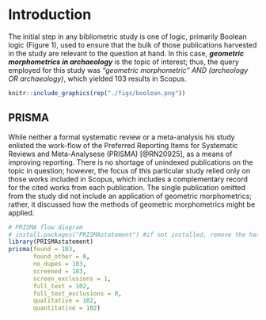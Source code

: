 # Introduction

The initial step in any bibliometric study is one of logic, primarily Boolean logic (Figure 1), used to ensure that the bulk of those publications harvested in the study are relevant to the question at hand. In this case, ***geometric morphometrics in archaeology*** is the topic of interest; thus, the query employed for this study was _"geometric morphometric" AND (archeology OR archaeology)_, which yielded 103 results in Scopus.

```r
knitr::include_graphics(rep("./figs/boolean.png"))
```

## PRISMA

While neither a formal systematic review or a meta-analysis his study enlisted the work-flow of the Preferred Reporting Items for Systematic Reviews and Meta-Analysese (PRISMA) [@RN20925], as a means of improving reporting. There is no shortage of unindexed publications on the topic in question; however, the focus of this particular study relied only on those works included in Scopus, which includes a complementary record for the cited works from each publication. The single publication omitted from the study did not include an application of geometric morphometrics; rather, it discussed how the methods of geometric morphometrics might be applied.

```r
# PRISMA flow diagram
# install.packages("PRISMAstatement") #if not installed, remove the hash at the beginning of this line
library(PRISMAstatement)
prisma(found = 103,
       found_other = 0,
       no_dupes = 103, 
       screened = 103, 
       screen_exclusions = 1, 
       full_text = 102,
       full_text_exclusions = 0, 
       qualitative = 102, 
       quantitative = 102)
```


